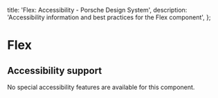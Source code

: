 
  title: 'Flex: Accessibility - Porsche Design System',
  description: 'Accessibility information and best practices for the Flex component',
};

# Flex <ComponentStatus tagName="p-flex"></ComponentStatus>

## Accessibility support

No special accessibility features are available for this component.
